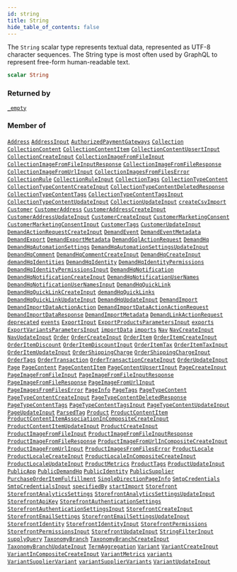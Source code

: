 ```yaml
---
id: string
title: String
hide_table_of_contents: false
---
```








The `String` scalar type represents textual data, represented as UTF-8 character sequences. The String type is most often used by GraphQL to represent free-form human-readable text.

```graphql
scalar String
```




### Returned by

[`_empty`](/demand/api/graphql-admin/reference/queries/empty)  <Badge class="secondary" text="query"/>

### Member of

[`Address`](/demand/api/graphql-admin/reference/objects/address)  <Badge class="secondary" text="object"/><Bullet />[`AddressInput`](/demand/api/graphql-admin/reference/inputs/address-input)  <Badge class="secondary" text="input"/><Bullet />[`AuthorizedPaymentGateways`](/demand/api/graphql-admin/reference/objects/authorized-payment-gateways)  <Badge class="secondary" text="object"/><Bullet />[`Collection`](/demand/api/graphql-admin/reference/objects/collection)  <Badge class="secondary" text="object"/><Bullet />[`CollectionContent`](/demand/api/graphql-admin/reference/objects/collection-content)  <Badge class="secondary" text="object"/><Bullet />[`CollectionContentItem`](/demand/api/graphql-admin/reference/objects/collection-content-item)  <Badge class="secondary" text="object"/><Bullet />[`CollectionContentUpsertInput`](/demand/api/graphql-admin/reference/inputs/collection-content-upsert-input)  <Badge class="secondary" text="input"/><Bullet />[`CollectionCreateInput`](/demand/api/graphql-admin/reference/inputs/collection-create-input)  <Badge class="secondary" text="input"/><Bullet />[`CollectionImageFromFileInput`](/demand/api/graphql-admin/reference/inputs/collection-image-from-file-input)  <Badge class="secondary" text="input"/><Bullet />[`CollectionImageFromFileInputResponse`](/demand/api/graphql-admin/reference/objects/collection-image-from-file-input-response)  <Badge class="secondary" text="object"/><Bullet />[`CollectionImageFromFileResponse`](/demand/api/graphql-admin/reference/objects/collection-image-from-file-response)  <Badge class="secondary" text="object"/><Bullet />[`CollectionImageFromUrlInput`](/demand/api/graphql-admin/reference/inputs/collection-image-from-url-input)  <Badge class="secondary" text="input"/><Bullet />[`CollectionImagesFromFilesError`](/demand/api/graphql-admin/reference/objects/collection-images-from-files-error)  <Badge class="secondary" text="object"/><Bullet />[`CollectionRule`](/demand/api/graphql-admin/reference/objects/collection-rule)  <Badge class="secondary" text="object"/><Bullet />[`CollectionRuleInput`](/demand/api/graphql-admin/reference/inputs/collection-rule-input)  <Badge class="secondary" text="input"/><Bullet />[`CollectionTags`](/demand/api/graphql-admin/reference/objects/collection-tags)  <Badge class="secondary" text="object"/><Bullet />[`CollectionTypeContent`](/demand/api/graphql-admin/reference/objects/collection-type-content)  <Badge class="secondary" text="object"/><Bullet />[`CollectionTypeContentCreateInput`](/demand/api/graphql-admin/reference/inputs/collection-type-content-create-input)  <Badge class="secondary" text="input"/><Bullet />[`CollectionTypeContentDeletedResponse`](/demand/api/graphql-admin/reference/objects/collection-type-content-deleted-response)  <Badge class="secondary" text="object"/><Bullet />[`CollectionTypeContentTags`](/demand/api/graphql-admin/reference/objects/collection-type-content-tags)  <Badge class="secondary" text="object"/><Bullet />[`CollectionTypeContentTagsInput`](/demand/api/graphql-admin/reference/inputs/collection-type-content-tags-input)  <Badge class="secondary" text="input"/><Bullet />[`CollectionTypeContentUpdateInput`](/demand/api/graphql-admin/reference/inputs/collection-type-content-update-input)  <Badge class="secondary" text="input"/><Bullet />[`CollectionUpdateInput`](/demand/api/graphql-admin/reference/inputs/collection-update-input)  <Badge class="secondary" text="input"/><Bullet />[`createCsvImport`](/demand/api/graphql-admin/reference/mutations/create-csv-import)  <Badge class="secondary" text="mutation"/><Bullet />[`Customer`](/demand/api/graphql-admin/reference/objects/customer)  <Badge class="secondary" text="object"/><Bullet />[`CustomerAddress`](/demand/api/graphql-admin/reference/objects/customer-address)  <Badge class="secondary" text="object"/><Bullet />[`CustomerAddressCreateInput`](/demand/api/graphql-admin/reference/inputs/customer-address-create-input)  <Badge class="secondary" text="input"/><Bullet />[`CustomerAddressUpdateInput`](/demand/api/graphql-admin/reference/inputs/customer-address-update-input)  <Badge class="secondary" text="input"/><Bullet />[`CustomerCreateInput`](/demand/api/graphql-admin/reference/inputs/customer-create-input)  <Badge class="secondary" text="input"/><Bullet />[`CustomerMarketingConsent`](/demand/api/graphql-admin/reference/objects/customer-marketing-consent)  <Badge class="secondary" text="object"/><Bullet />[`CustomerMarketingConsentInput`](/demand/api/graphql-admin/reference/inputs/customer-marketing-consent-input)  <Badge class="secondary" text="input"/><Bullet />[`CustomerTags`](/demand/api/graphql-admin/reference/objects/customer-tags)  <Badge class="secondary" text="object"/><Bullet />[`CustomerUpdateInput`](/demand/api/graphql-admin/reference/inputs/customer-update-input)  <Badge class="secondary" text="input"/><Bullet />[`DemandActionRequestCreateInput`](/demand/api/graphql-admin/reference/inputs/demand-action-request-create-input)  <Badge class="secondary" text="input"/><Bullet />[`DemandEvent`](/demand/api/graphql-admin/reference/objects/demand-event)  <Badge class="secondary" text="object"/><Bullet />[`DemandEventMetadata`](/demand/api/graphql-admin/reference/objects/demand-event-metadata)  <Badge class="secondary" text="object"/><Bullet />[`DemandExport`](/demand/api/graphql-admin/reference/objects/demand-export)  <Badge class="secondary" text="object"/><Bullet />[`DemandExportMetadata`](/demand/api/graphql-admin/reference/objects/demand-export-metadata)  <Badge class="secondary" text="object"/><Bullet />[`DemandGqlActionRequest`](/demand/api/graphql-admin/reference/objects/demand-gql-action-request)  <Badge class="secondary" text="object"/><Bullet />[`DemandHq`](/demand/api/graphql-admin/reference/objects/demand-hq)  <Badge class="secondary" text="object"/><Bullet />[`DemandHqAutomationSettings`](/demand/api/graphql-admin/reference/objects/demand-hq-automation-settings)  <Badge class="secondary" text="object"/><Bullet />[`DemandHqAutomationSettingsUpdateInput`](/demand/api/graphql-admin/reference/inputs/demand-hq-automation-settings-update-input)  <Badge class="secondary" text="input"/><Bullet />[`DemandHqComment`](/demand/api/graphql-admin/reference/objects/demand-hq-comment)  <Badge class="secondary" text="object"/><Bullet />[`DemandHqCommentCreateInput`](/demand/api/graphql-admin/reference/inputs/demand-hq-comment-create-input)  <Badge class="secondary" text="input"/><Bullet />[`DemandHqCreateInput`](/demand/api/graphql-admin/reference/inputs/demand-hq-create-input)  <Badge class="secondary" text="input"/><Bullet />[`demandHqIdentities`](/demand/api/graphql-admin/reference/queries/demand-hq-identities)  <Badge class="secondary" text="query"/><Bullet />[`DemandHqIdentity`](/demand/api/graphql-admin/reference/objects/demand-hq-identity)  <Badge class="secondary" text="object"/><Bullet />[`DemandHqIdentityPermissions`](/demand/api/graphql-admin/reference/objects/demand-hq-identity-permissions)  <Badge class="secondary" text="object"/><Bullet />[`DemandHqIdentityPermissionsInput`](/demand/api/graphql-admin/reference/inputs/demand-hq-identity-permissions-input)  <Badge class="secondary" text="input"/><Bullet />[`DemandHqNotification`](/demand/api/graphql-admin/reference/objects/demand-hq-notification)  <Badge class="secondary" text="object"/><Bullet />[`DemandHqNotificationCreateInput`](/demand/api/graphql-admin/reference/inputs/demand-hq-notification-create-input)  <Badge class="secondary" text="input"/><Bullet />[`DemandHqNotificationUserNames`](/demand/api/graphql-admin/reference/objects/demand-hq-notification-user-names)  <Badge class="secondary" text="object"/><Bullet />[`DemandHqNotificationUserNamesInput`](/demand/api/graphql-admin/reference/inputs/demand-hq-notification-user-names-input)  <Badge class="secondary" text="input"/><Bullet />[`DemandHqQuickLink`](/demand/api/graphql-admin/reference/objects/demand-hq-quick-link)  <Badge class="secondary" text="object"/><Bullet />[`DemandHqQuickLinkCreateInput`](/demand/api/graphql-admin/reference/inputs/demand-hq-quick-link-create-input)  <Badge class="secondary" text="input"/><Bullet />[`demandHqQuickLinks`](/demand/api/graphql-admin/reference/queries/demand-hq-quick-links)  <Badge class="secondary" text="query"/><Bullet />[`DemandHqQuickLinkUpdateInput`](/demand/api/graphql-admin/reference/inputs/demand-hq-quick-link-update-input)  <Badge class="secondary" text="input"/><Bullet />[`DemandHqUpdateInput`](/demand/api/graphql-admin/reference/inputs/demand-hq-update-input)  <Badge class="secondary" text="input"/><Bullet />[`DemandImport`](/demand/api/graphql-admin/reference/objects/demand-import)  <Badge class="secondary" text="object"/><Bullet />[`DemandImportDataActionAction`](/demand/api/graphql-admin/reference/objects/demand-import-data-action-action)  <Badge class="secondary" text="object"/><Bullet />[`DemandImportDataActionActionRequest`](/demand/api/graphql-admin/reference/objects/demand-import-data-action-action-request)  <Badge class="secondary" text="object"/><Bullet />[`DemandImportDataResponse`](/demand/api/graphql-admin/reference/objects/demand-import-data-response)  <Badge class="secondary" text="object"/><Bullet />[`DemandImportMetadata`](/demand/api/graphql-admin/reference/objects/demand-import-metadata)  <Badge class="secondary" text="object"/><Bullet />[`DemandLinkActionRequest`](/demand/api/graphql-admin/reference/objects/demand-link-action-request)  <Badge class="secondary" text="object"/><Bullet />[`deprecated`](/demand/api/graphql-admin/reference/directives/deprecated)  <Badge class="secondary" text="directive"/><Bullet />[`events`](/demand/api/graphql-admin/reference/queries/events)  <Badge class="secondary" text="query"/><Bullet />[`ExportInput`](/demand/api/graphql-admin/reference/inputs/export-input)  <Badge class="secondary" text="input"/><Bullet />[`ExportProductsParametersInput`](/demand/api/graphql-admin/reference/inputs/export-products-parameters-input)  <Badge class="secondary" text="input"/><Bullet />[`exports`](/demand/api/graphql-admin/reference/queries/exports)  <Badge class="secondary" text="query"/><Bullet />[`ExportVariantsParametersInput`](/demand/api/graphql-admin/reference/inputs/export-variants-parameters-input)  <Badge class="secondary" text="input"/><Bullet />[`importData`](/demand/api/graphql-admin/reference/queries/import-data)  <Badge class="secondary" text="query"/><Bullet />[`imports`](/demand/api/graphql-admin/reference/queries/imports)  <Badge class="secondary" text="query"/><Bullet />[`Nav`](/demand/api/graphql-admin/reference/objects/nav)  <Badge class="secondary" text="object"/><Bullet />[`NavCreateInput`](/demand/api/graphql-admin/reference/inputs/nav-create-input)  <Badge class="secondary" text="input"/><Bullet />[`NavUpdateInput`](/demand/api/graphql-admin/reference/inputs/nav-update-input)  <Badge class="secondary" text="input"/><Bullet />[`Order`](/demand/api/graphql-admin/reference/objects/order)  <Badge class="secondary" text="object"/><Bullet />[`OrderCreateInput`](/demand/api/graphql-admin/reference/inputs/order-create-input)  <Badge class="secondary" text="input"/><Bullet />[`OrderItem`](/demand/api/graphql-admin/reference/objects/order-item)  <Badge class="secondary" text="object"/><Bullet />[`OrderItemCreateInput`](/demand/api/graphql-admin/reference/inputs/order-item-create-input)  <Badge class="secondary" text="input"/><Bullet />[`OrderItemDiscount`](/demand/api/graphql-admin/reference/objects/order-item-discount)  <Badge class="secondary" text="object"/><Bullet />[`OrderItemDiscountInput`](/demand/api/graphql-admin/reference/inputs/order-item-discount-input)  <Badge class="secondary" text="input"/><Bullet />[`OrderItemTax`](/demand/api/graphql-admin/reference/objects/order-item-tax)  <Badge class="secondary" text="object"/><Bullet />[`OrderItemTaxInput`](/demand/api/graphql-admin/reference/inputs/order-item-tax-input)  <Badge class="secondary" text="input"/><Bullet />[`OrderItemUpdateInput`](/demand/api/graphql-admin/reference/inputs/order-item-update-input)  <Badge class="secondary" text="input"/><Bullet />[`OrderShippingCharge`](/demand/api/graphql-admin/reference/objects/order-shipping-charge)  <Badge class="secondary" text="object"/><Bullet />[`OrderShippingChargeInput`](/demand/api/graphql-admin/reference/inputs/order-shipping-charge-input)  <Badge class="secondary" text="input"/><Bullet />[`OrderTags`](/demand/api/graphql-admin/reference/objects/order-tags)  <Badge class="secondary" text="object"/><Bullet />[`OrderTransaction`](/demand/api/graphql-admin/reference/objects/order-transaction)  <Badge class="secondary" text="object"/><Bullet />[`OrderTransactionCreateInput`](/demand/api/graphql-admin/reference/inputs/order-transaction-create-input)  <Badge class="secondary" text="input"/><Bullet />[`OrderUpdateInput`](/demand/api/graphql-admin/reference/inputs/order-update-input)  <Badge class="secondary" text="input"/><Bullet />[`Page`](/demand/api/graphql-admin/reference/objects/page)  <Badge class="secondary" text="object"/><Bullet />[`PageContent`](/demand/api/graphql-admin/reference/objects/page-content)  <Badge class="secondary" text="object"/><Bullet />[`PageContentItem`](/demand/api/graphql-admin/reference/objects/page-content-item)  <Badge class="secondary" text="object"/><Bullet />[`PageContentUpsertInput`](/demand/api/graphql-admin/reference/inputs/page-content-upsert-input)  <Badge class="secondary" text="input"/><Bullet />[`PageCreateInput`](/demand/api/graphql-admin/reference/inputs/page-create-input)  <Badge class="secondary" text="input"/><Bullet />[`PageImageFromFileInput`](/demand/api/graphql-admin/reference/inputs/page-image-from-file-input)  <Badge class="secondary" text="input"/><Bullet />[`PageImageFromFileInputResponse`](/demand/api/graphql-admin/reference/objects/page-image-from-file-input-response)  <Badge class="secondary" text="object"/><Bullet />[`PageImageFromFileResponse`](/demand/api/graphql-admin/reference/objects/page-image-from-file-response)  <Badge class="secondary" text="object"/><Bullet />[`PageImageFromUrlInput`](/demand/api/graphql-admin/reference/inputs/page-image-from-url-input)  <Badge class="secondary" text="input"/><Bullet />[`PageImagesFromFilesError`](/demand/api/graphql-admin/reference/objects/page-images-from-files-error)  <Badge class="secondary" text="object"/><Bullet />[`PageInfo`](/demand/api/graphql-admin/reference/objects/page-info)  <Badge class="secondary" text="object"/><Bullet />[`PageTags`](/demand/api/graphql-admin/reference/objects/page-tags)  <Badge class="secondary" text="object"/><Bullet />[`PageTypeContent`](/demand/api/graphql-admin/reference/objects/page-type-content)  <Badge class="secondary" text="object"/><Bullet />[`PageTypeContentCreateInput`](/demand/api/graphql-admin/reference/inputs/page-type-content-create-input)  <Badge class="secondary" text="input"/><Bullet />[`PageTypeContentDeletedResponse`](/demand/api/graphql-admin/reference/objects/page-type-content-deleted-response)  <Badge class="secondary" text="object"/><Bullet />[`PageTypeContentTags`](/demand/api/graphql-admin/reference/objects/page-type-content-tags)  <Badge class="secondary" text="object"/><Bullet />[`PageTypeContentTagsInput`](/demand/api/graphql-admin/reference/inputs/page-type-content-tags-input)  <Badge class="secondary" text="input"/><Bullet />[`PageTypeContentUpdateInput`](/demand/api/graphql-admin/reference/inputs/page-type-content-update-input)  <Badge class="secondary" text="input"/><Bullet />[`PageUpdateInput`](/demand/api/graphql-admin/reference/inputs/page-update-input)  <Badge class="secondary" text="input"/><Bullet />[`ParsedTag`](/demand/api/graphql-admin/reference/objects/parsed-tag)  <Badge class="secondary" text="object"/><Bullet />[`Product`](/demand/api/graphql-admin/reference/objects/product)  <Badge class="secondary" text="object"/><Bullet />[`ProductContentItem`](/demand/api/graphql-admin/reference/objects/product-content-item)  <Badge class="secondary" text="object"/><Bullet />[`ProductContentItemAssociationInCompositeCreateInput`](/demand/api/graphql-admin/reference/inputs/product-content-item-association-in-composite-create-input)  <Badge class="secondary" text="input"/><Bullet />[`ProductContentItemUpdateInput`](/demand/api/graphql-admin/reference/inputs/product-content-item-update-input)  <Badge class="secondary" text="input"/><Bullet />[`ProductCreateInput`](/demand/api/graphql-admin/reference/inputs/product-create-input)  <Badge class="secondary" text="input"/><Bullet />[`ProductImageFromFileInput`](/demand/api/graphql-admin/reference/inputs/product-image-from-file-input)  <Badge class="secondary" text="input"/><Bullet />[`ProductImageFromFileInputResponse`](/demand/api/graphql-admin/reference/objects/product-image-from-file-input-response)  <Badge class="secondary" text="object"/><Bullet />[`ProductImageFromFileResponse`](/demand/api/graphql-admin/reference/objects/product-image-from-file-response)  <Badge class="secondary" text="object"/><Bullet />[`ProductImageFromUrlInCompositeCreateInput`](/demand/api/graphql-admin/reference/inputs/product-image-from-url-in-composite-create-input)  <Badge class="secondary" text="input"/><Bullet />[`ProductImageFromUrlInput`](/demand/api/graphql-admin/reference/inputs/product-image-from-url-input)  <Badge class="secondary" text="input"/><Bullet />[`ProductImagesFromFilesError`](/demand/api/graphql-admin/reference/objects/product-images-from-files-error)  <Badge class="secondary" text="object"/><Bullet />[`ProductLocale`](/demand/api/graphql-admin/reference/objects/product-locale)  <Badge class="secondary" text="object"/><Bullet />[`ProductLocaleCreateInput`](/demand/api/graphql-admin/reference/inputs/product-locale-create-input)  <Badge class="secondary" text="input"/><Bullet />[`ProductLocaleInCompositeCreateInput`](/demand/api/graphql-admin/reference/inputs/product-locale-in-composite-create-input)  <Badge class="secondary" text="input"/><Bullet />[`ProductLocaleUpdateInput`](/demand/api/graphql-admin/reference/inputs/product-locale-update-input)  <Badge class="secondary" text="input"/><Bullet />[`ProductMetrics`](/demand/api/graphql-admin/reference/objects/product-metrics)  <Badge class="secondary" text="object"/><Bullet />[`ProductTags`](/demand/api/graphql-admin/reference/objects/product-tags)  <Badge class="secondary" text="object"/><Bullet />[`ProductUpdateInput`](/demand/api/graphql-admin/reference/inputs/product-update-input)  <Badge class="secondary" text="input"/><Bullet />[`PublicApp`](/demand/api/graphql-admin/reference/objects/public-app)  <Badge class="secondary" text="object"/><Bullet />[`PublicDemandHq`](/demand/api/graphql-admin/reference/objects/public-demand-hq)  <Badge class="secondary" text="object"/><Bullet />[`PublicIdentity`](/demand/api/graphql-admin/reference/objects/public-identity)  <Badge class="secondary" text="object"/><Bullet />[`PublicSupplier`](/demand/api/graphql-admin/reference/objects/public-supplier)  <Badge class="secondary" text="object"/><Bullet />[`PurchaseOrderItemFulfillment`](/demand/api/graphql-admin/reference/objects/purchase-order-item-fulfillment)  <Badge class="secondary" text="object"/><Bullet />[`SingleDirectionPageInfo`](/demand/api/graphql-admin/reference/objects/single-direction-page-info)  <Badge class="secondary" text="object"/><Bullet />[`SmtpCredentials`](/demand/api/graphql-admin/reference/objects/smtp-credentials)  <Badge class="secondary" text="object"/><Bullet />[`SmtpCredentialsInput`](/demand/api/graphql-admin/reference/inputs/smtp-credentials-input)  <Badge class="secondary" text="input"/><Bullet />[`specifiedBy`](/demand/api/graphql-admin/reference/directives/specified-by)  <Badge class="secondary" text="directive"/><Bullet />[`startImport`](/demand/api/graphql-admin/reference/mutations/start-import)  <Badge class="secondary" text="mutation"/><Bullet />[`Storefront`](/demand/api/graphql-admin/reference/objects/storefront)  <Badge class="secondary" text="object"/><Bullet />[`StorefrontAnalyticsSettings`](/demand/api/graphql-admin/reference/objects/storefront-analytics-settings)  <Badge class="secondary" text="object"/><Bullet />[`StorefrontAnalyticsSettingsUpdateInput`](/demand/api/graphql-admin/reference/inputs/storefront-analytics-settings-update-input)  <Badge class="secondary" text="input"/><Bullet />[`StorefrontApiKey`](/demand/api/graphql-admin/reference/objects/storefront-api-key)  <Badge class="secondary" text="object"/><Bullet />[`StorefrontAuthenticationSettings`](/demand/api/graphql-admin/reference/objects/storefront-authentication-settings)  <Badge class="secondary" text="object"/><Bullet />[`StorefrontAuthenticationSettingsInput`](/demand/api/graphql-admin/reference/inputs/storefront-authentication-settings-input)  <Badge class="secondary" text="input"/><Bullet />[`StorefrontCreateInput`](/demand/api/graphql-admin/reference/inputs/storefront-create-input)  <Badge class="secondary" text="input"/><Bullet />[`StorefrontEmailSettings`](/demand/api/graphql-admin/reference/objects/storefront-email-settings)  <Badge class="secondary" text="object"/><Bullet />[`StorefrontEmailSettingsUpdateInput`](/demand/api/graphql-admin/reference/inputs/storefront-email-settings-update-input)  <Badge class="secondary" text="input"/><Bullet />[`StorefrontIdentity`](/demand/api/graphql-admin/reference/objects/storefront-identity)  <Badge class="secondary" text="object"/><Bullet />[`StorefrontIdentityInput`](/demand/api/graphql-admin/reference/inputs/storefront-identity-input)  <Badge class="secondary" text="input"/><Bullet />[`StorefrontPermissions`](/demand/api/graphql-admin/reference/objects/storefront-permissions)  <Badge class="secondary" text="object"/><Bullet />[`StorefrontPermissionsInput`](/demand/api/graphql-admin/reference/inputs/storefront-permissions-input)  <Badge class="secondary" text="input"/><Bullet />[`StorefrontUpdateInput`](/demand/api/graphql-admin/reference/inputs/storefront-update-input)  <Badge class="secondary" text="input"/><Bullet />[`StringFilterInput`](/demand/api/graphql-admin/reference/inputs/string-filter-input)  <Badge class="secondary" text="input"/><Bullet />[`supplyQuery`](/demand/api/graphql-admin/reference/queries/supply-query)  <Badge class="secondary" text="query"/><Bullet />[`TaxonomyBranch`](/demand/api/graphql-admin/reference/objects/taxonomy-branch)  <Badge class="secondary" text="object"/><Bullet />[`TaxonomyBranchCreateInput`](/demand/api/graphql-admin/reference/inputs/taxonomy-branch-create-input)  <Badge class="secondary" text="input"/><Bullet />[`TaxonomyBranchUpdateInput`](/demand/api/graphql-admin/reference/inputs/taxonomy-branch-update-input)  <Badge class="secondary" text="input"/><Bullet />[`TermAggregation`](/demand/api/graphql-admin/reference/objects/term-aggregation)  <Badge class="secondary" text="object"/><Bullet />[`Variant`](/demand/api/graphql-admin/reference/objects/variant)  <Badge class="secondary" text="object"/><Bullet />[`VariantCreateInput`](/demand/api/graphql-admin/reference/inputs/variant-create-input)  <Badge class="secondary" text="input"/><Bullet />[`VariantInCompositeCreateInput`](/demand/api/graphql-admin/reference/inputs/variant-in-composite-create-input)  <Badge class="secondary" text="input"/><Bullet />[`VariantMetrics`](/demand/api/graphql-admin/reference/objects/variant-metrics)  <Badge class="secondary" text="object"/><Bullet />[`variants`](/demand/api/graphql-admin/reference/queries/variants)  <Badge class="secondary" text="query"/><Bullet />[`VariantSupplierVariant`](/demand/api/graphql-admin/reference/objects/variant-supplier-variant)  <Badge class="secondary" text="object"/><Bullet />[`variantSupplierVariants`](/demand/api/graphql-admin/reference/queries/variant-supplier-variants)  <Badge class="secondary" text="query"/><Bullet />[`VariantUpdateInput`](/demand/api/graphql-admin/reference/inputs/variant-update-input)  <Badge class="secondary" text="input"/>



